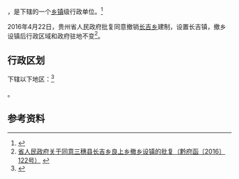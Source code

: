 {{中国乡级行政区|52/26/24/201/000}}

'''{{PAGENAMEBASE}}'''，是{{PRC admin/fullname|52/26/24/201/000|3}}下辖的一个[[乡镇|乡镇]]级行政单位。<ref>{{PRC admin/ref sgc|{{PRC admin/parent|52/26/24/201/000}}}}</ref>

2016年4月22日，贵州省人民政府批复同意撤销[[长吉乡|长吉乡]]建制，设置长吉镇，撤乡设镇后行政区域和政府驻地不变<ref>[http://www.gzgov.gov.cn/xxgk/zfxxgkpt/szfxxgkml/201605/t20160505_396867.html 省人民政府关于同意三穗县长吉乡良上乡撤乡设镇的批复（黔府函〔2016〕122号）] {{webarchive|url=https://web.archive.org/web/20170906224153/http://www.gzgov.gov.cn/xxgk/zfxxgkpt/szfxxgkml/201605/t20160505_396867.html |date=2017-09-06 }}</ref>。

== 行政区划 ==

{{PAGENAMEBASE}}下辖以下地区：<ref>{{PRC admin/ref sgc|52/26/24/201/000}}</ref>

{{PRC admin/children|52/26/24/201/000}}。

== 参考资料 ==

{{reflist}}

{{行政区划小作品}}
{{PRC admin/navcat|52/26/24/201/000}}